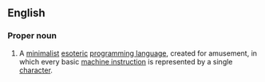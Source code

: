 ==English==
{{wikipedia}}

===Proper noun===
{{en-proper noun}}

# {{computing|programming languages}} A [[minimalist]] [[esoteric]] [[programming language]], created for amusement, in which every basic [[machine instruction]] is represented by a single [[character]].